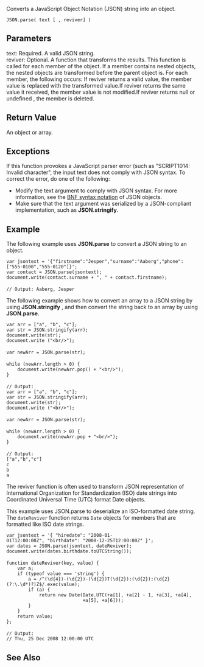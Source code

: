 Converts a JavaScript Object Notation (JSON) string into an object.

 JSON.parse( text [ , reviver] )
==Parameters==
; text: Required. A valid JSON string.
; reviver: Optional. A function that transforms the results. This function is called for each member of the object. If a member contains nested objects, the nested objects are transformed before the parent object is. For each member, the following occurs: If reviver returns a valid value, the member value is replaced with the transformed value.If reviver returns the same value it received, the member value is not modified.If reviver returns null or undefined , the member is deleted.

==Return Value==
An object or array.


==Exceptions==
If this function provokes a JavaScript parser error (such as "SCRIPT1014: Invalid character", the input text does not comply with JSON syntax. To correct the error, do one of the following:

* Modify the text argument to comply with JSON syntax. For more information, see the [http://go.microsoft.com/fwlink/?LinkId=125203 BNF syntax notation] of JSON objects.
* Make sure that the text argument was serialized by a JSON-compliant implementation, such as '''JSON.stringify'''.

==Example==
The following example uses '''JSON.parse''' to convert a JSON string to an object.

 var jsontext = '{"firstname":"Jesper","surname":"Aaberg","phone":["555-0100","555-0120"]}';
 var contact = JSON.parse(jsontext);
 document.write(contact.surname + ", " + contact.firstname);
 
 // Output: Aaberg, Jesper
The following example shows how to convert an array to a JSON string by using '''JSON.stringify''' , and then convert the string back to an array by using '''JSON.parse'''.

 var arr = ["a", "b", "c"];
 var str = JSON.stringify(arr);
 document.write(str);
 document.write ("&lt;br/&gt;");
 
 var newArr = JSON.parse(str);
 
 while (newArr.length &gt; 0) {
     document.write(newArr.pop() + "&lt;br/&gt;");
 }
 
 // Output:
 var arr = ["a", "b", "c"];
 var str = JSON.stringify(arr);
 document.write(str);
 document.write ("&lt;br/&gt;");
 
 var newArr = JSON.parse(str);
 
 while (newArr.length &gt; 0) {
     document.write(newArr.pop + "&lt;br/&gt;");
 }
 
 // Output:
 ["a","b","c"]
 c
 b
 a
The reviver function is often used to transform JSON representation of International Organization for Standardization (ISO) date strings into Coordinated Universal Time (UTC) format Date objects.

This example uses JSON.parse to deserialize an ISO-formatted date string. The <code>dateReviver</code> function returns <code>Date</code> objects for members that are formatted like ISO date strings.

 var jsontext = '{ "hiredate": "2008-01-01T12:00:00Z", "birthdate": "2008-12-25T12:00:00Z" }';
 var dates = JSON.parse(jsontext, dateReviver);
 document.write(dates.birthdate.toUTCString());
 
 function dateReviver(key, value) {
     var a;
     if (typeof value === 'string') {
         a = /^(\d{4})-(\d{2})-(\d{2})T(\d{2}):(\d{2}):(\d{2}(?:\.\d*)?)Z$/.exec(value);
         if (a) {
             return new Date(Date.UTC(+a[1], +a[2] - 1, +a[3], +a[4],
                             +a[5], +a[6]));
         }
     }
     return value;
 };
 
 // Output:
 // Thu, 25 Dec 2008 12:00:00 UTC

==See Also==

              

              
